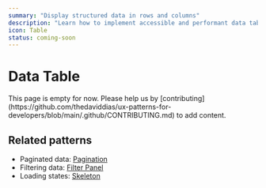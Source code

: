 ```yaml
---
summary: "Display structured data in rows and columns"
description: "Learn how to implement accessible and performant data tables. Discover best practices for sorting, filtering, pagination, and responsive table designs."
icon: Table
status: coming-soon
---
```



# Data Table

<Callout type="warning">
  This page is empty for now. Please help us by
  [contributing](https://github.com/thedaviddias/ux-patterns-for-developers/blob/main/.github/CONTRIBUTING.md)
  to add content.
</Callout>

## Related patterns

- Paginated data: [Pagination](/patterns/navigation/pagination)
- Filtering data: [Filter Panel](/patterns/data-display/filter-panel)
- Loading states: [Skeleton](/patterns/user-feedback/skeleton)